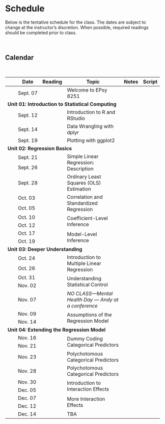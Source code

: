 # Schedule

Below is the tentative schedule for the class. The dates are subject to change at the instructor's discretion. When possible, required readings should be completed prior to class.

<br />

## Calendar

<br />

<table class="table">

<thead>
<tr>
<th style="width:10%;text-align:center"></th>
<th style="width:10%;">Date</th>
<th style="width:10%;text-align:center">Reading</th>
<th style="width:50%;">Topic</th>
<th style="width:10%;text-align:center">Notes</th>
<th style="width:10%;text-align:center">Script</th>
</tr>
</thead>

<!-- <thead> -->
<!-- <tr> -->
<!-- <th style="width:10%;text-align:center"></th> -->
<!-- <th style="width:10%;">T/R</th> -->
<!-- <th style="width:10%;">M/W</th> -->
<!-- <th style="width:10%;text-align:center">Reading</th> -->
<!-- <th style="width:40%;">Topic</th> -->
<!-- <th style="width:10%;text-align:center">Notes</th> -->
<!-- <th style="width:10%;text-align:center">Script</th> -->
<!-- </tr> -->
<!-- </thead> -->

<tbody>

<!-- <span style="margin-left:5px; color:#5a067d;font-size:12px;">*[Notes and Script file updated 09-24-2019]*</span></td> -->



<tr>
<td align="center" style="vertical-align:middle;">&nbsp;</td>
<!-- <td>Sept. 03</td> -->
<td>Sept. 07</td>
<td align="center" style="vertical-align:middle;">
  [<span class="fa fa-book" style="color: #ff2600; font-size: 20px;"></span>](#readings)
</td>
<td>Welcome to EPsy 8251</td>
<td align="center" style="vertical-align:middle;">
  <span class="fas fa-link" style="color: #f1f1f1; font-size: 20px;"></span>
</td>
<td align="center" style="vertical-align:middle;">
  <span class="fa fa-code" style="color: #f1f1f1; font-size: 20px;"></span>
</td>
</tr>


<!-- Unit 01: INTRODUCTION TO STATISTICAL COMPUTING -->

<tr>
<td colspan="7"><b>Unit 01: Introduction to Statistical Computing</b></td>
</tr>

<tr>
<td align="center" style="vertical-align:middle;"></td>
<!-- <td>Sept. 05</td> -->
<td>Sept. 12</td>
<td align="center" style="vertical-align:middle;">
  [<span class="fa fa-book" style="color: #ff2600; font-size: 20px;"></span>](#readings)
</td>
<td>Introduction to R and RStudio</td>
<td align="center" style="vertical-align:middle;">
  [<span class="fas fa-link" style="color: #ff2600; font-size: 20px;"></span>](worksheets/worksheet-01-using-R.html)
</td>
<td align="center" style="vertical-align:middle;">
  [<span class="fa fa-code" style="color: #ff2600; font-size: 20px;"></span>](scripts/01-introduction-to-r.R)
</td>
</tr>

<tr>
<td align="center" style="vertical-align:middle;"></td>
<!-- <td>Sept. 10</td> -->
<td>Sept. 14</td>
<td align="center" style="vertical-align:middle;">
  [<span class="fa fa-book" style="color: #ff2600; font-size: 20px;"></span>](#readings)
</td>
<td>Data Wrangling with dplyr</td>
<td align="center" style="vertical-align:middle;">
  [<span class="fas fa-link" style="color: #ff2600; font-size: 20px;"></span>](worksheets/worksheet-02-learning-dplyr.html)
</td>
<td align="center" style="vertical-align:middle;">
  [<span class="fa fa-code" style="color: #ff2600; font-size: 20px;"></span>](scripts/02-data-wrangling-with-dplyr.R)
</td>
</tr>

<tr>
<td align="center" style="vertical-align:middle;"></td>
<!-- <td>Sept. 12</td> -->
<td>Sept. 19</td>
<td align="center" style="vertical-align:middle;">
  [<span class="fa fa-book" style="color: #ff2600; font-size: 20px;"></span>](#readings)
</td>
<td>Plotting with ggplot2</td>
<td align="center" style="vertical-align:middle;">
  [<span class="fas fa-link" style="color: #ff2600; font-size: 20px;"></span>](worksheets/worksheet-03-ggplot2.html)
</td>
<td align="center" style="vertical-align:middle;">
  [<span class="fa fa-code" style="color: #ff2600; font-size: 20px;"></span>](scripts/03-plotting-with-ggplot2.R)
</td>
</tr>


<!-- Unit 02: REGRESSION BASICS -->

<tr>
<td colspan="7"><b>Unit 02: Regression Basics</b></td>
</tr>

<tr>
<td align="center" style="vertical-align:middle;"></td>
<!-- <td>Sept. 17</td> -->
<td>Sept. 21</td>
<td align="center" style="vertical-align:middle;" rowspan="2">
  [<span class="fa fa-book" style="color: #ff2600; font-size: 20px;"></span>](#readings)
</td>
<td style="vertical-align:middle;" rowspan="2">Simple Linear Regression: Description
<td align="center" style="vertical-align:middle;" rowspan="2">
  [<span class="fas fa-link" style="color: #ff2600; font-size: 20px;"></span>](https://zief0002.github.io/modeling/slrd.html#slrd)
</td>
<td align="center" style="vertical-align:middle;" rowspan="2">
  [<span class="fa fa-code" style="color: #ff2600; font-size: 20px;"></span>](scripts/04-simple-linear-regression-description.R)
</td>
</tr>

<tr>
<td align="center" style="vertical-align:middle;"></td>
<!-- <td>Sept. 19</td> -->
<td>Sept. 26</td>
</tr>


<tr>
<td align="center" style="vertical-align:middle;"></td>
<!-- <td>Sept. 24</td> -->
<td>Sept. 28</td>
<td align="center" style="vertical-align:middle;">
  [<span class="fa fa-book" style="color: #ff2600; font-size: 20px;"></span>](#readings)
</td>
<td style="vertical-align:middle;">Ordinary Least Squares (OLS) Estimation
<td align="center" style="vertical-align:middle;">
  [<span class="fas fa-link" style="color: #ff2600; font-size: 20px;"></span>](https://zief0002.github.io/modeling/ordinary-least-squares-ols-estimation.html#ordinary-least-squares-ols-estimation)
</td>
<td align="center" style="vertical-align:middle;">
  [<span class="fa fa-code" style="color: #ff2600; font-size: 20px;"></span>](scripts/05-ordinary-least-squares-estimation.R)
</td>
</tr>


<tr>
<td align="center" style="vertical-align:middle;"></td>
<!-- <td>Sept. 26</td> -->
<td>Oct. 03</td>
<td align="center" style="vertical-align:middle;" rowspan="2">
  [<span class="fa fa-book" style="color: #ff2600; font-size: 20px;"></span>](#readings)
</td>
<td style="vertical-align:middle;" rowspan="2">Correlation and Standardized Regression</td>
<td align="center" style="vertical-align:middle;" rowspan="2">
  [<span class="fas fa-link" style="color: #ff2600; font-size: 20px;"></span>](https://zief0002.github.io/modeling/cor.html#cor)
</td>
<td align="center" style="vertical-align:middle;" rowspan="2">
  [<span class="fa fa-code" style="color: #ff2600; font-size: 20px;"></span>](scripts/06-correlation-and-standardized-regression.R)
</td>
</tr>

<tr>
<td align="center" style="vertical-align:middle;"></td>
<!-- <td>Oct. 01</td> -->
<td>Oct. 05</td>
</tr>


<tr>
<td align="center" style="vertical-align:middle;"></td>
<!-- <td>Oct. 03</td> -->
<td>Oct. 10</td>
<td align="center" style="vertical-align:middle;" rowspan="2">
  [<span class="fa fa-book" style="color: #ff2600; font-size: 20px;"></span>](#readings)
</td>
<td style="vertical-align:middle;" rowspan="2">Coefficient-Level Inference</td>
<td align="center" style="vertical-align:middle;" rowspan="2">
  [<span class="fas fa-link" style="color: #ff2600; font-size: 20px;"></span>](https://zief0002.github.io/modeling/coefinf.html#coefinf)
</td>
<td align="center" style="vertical-align:middle;" rowspan="2">
  [<span class="fa fa-code" style="color: #ff2600; font-size: 20px;"></span>](scripts/07-coefficient-level-inference.R)
</td>
</tr>


<tr>
<td align="center" style="vertical-align:middle;"></td>
<!-- <td>Oct. 08</td> -->
<td>Oct. 12</td>
</tr>


<tr>
<td align="center" style="vertical-align:middle;"></td>
<!-- <td>Oct. 10</td> -->
<td>Oct. 17</td>
<td align="center" style="vertical-align:middle;" rowspan="2">
  [<span class="fa fa-book" style="color: #ff2600; font-size: 20px;"></span>](#readings)
</td>
<td style="vertical-align:middle;" rowspan="2">Model-Level Inference</td>
<td align="center" style="vertical-align:middle;" rowspan="2">
  [<span class="fas fa-link" style="color: #ff2600; font-size: 20px;"></span>](https://zief0002.github.io/modeling/modinf.html#modinf)
</td>
<td align="center" style="vertical-align:middle;" rowspan="2">
  [<span class="fa fa-code" style="color: #ff2600; font-size: 20px;"></span>](scripts/08-model-level-inference.R)
</td>
</tr>


<tr>
<td align="center" style="vertical-align:middle;"></td>
<!-- <td>Oct. 15</td> -->
<td>Oct. 19</td>
</tr>


<!-- Unit 03: DEEPER UNDERSTANDING -->


<tr>
<td colspan="7"><b>Unit 03: Deeper Understanding</b></td>
</tr>


<tr>
<td align="center" style="vertical-align:middle;"></td>
<!-- <td>Oct. 17</td> -->
<td>Oct. 24</td>
<td align="center" style="vertical-align:middle;" rowspan="2">
  [<span class="fa fa-book" style="color: #ff2600; font-size: 20px;"></span>](#readings)
</td>
<td style="vertical-align:middle;" rowspan="2">Introduction to Multiple Linear Regression</td>
<td align="center" style="vertical-align:middle;" rowspan="2">
  [<span class="fas fa-link" style="color: #ff2600; font-size: 20px;"></span>](https://zief0002.github.io/modeling/multreg.html#multreg)
</td>
<td align="center" style="vertical-align:middle;" rowspan="2">
  [<span class="fa fa-code" style="color: #ff2600; font-size: 20px;"></span>](scripts/09-introduction-to-multiple-regression.R)
</td>
</tr>

<tr>
<td align="center" style="vertical-align:middle;"></td>
<!-- <td>Oct. 22</td> -->
<td>Oct. 26</td>
</tr>

<!-- UNDERSTANDING STATISTICAL CONTROL -->

<tr>
<td align="center" style="vertical-align:middle;"></td>
<!-- <td>Oct. 24</td> -->
<td>Oct. 31</td>
<td align="center" style="vertical-align:middle;" rowspan="2">
  [<span class="fa fa-book" style="color: #ff2600; font-size: 20px;"></span>](#readings)
</td>
<td style="vertical-align:middle;" rowspan="2">Understanding Statistical Control</td>
<td align="center" style="vertical-align:middle;" rowspan="2">
  [<span class="fas fa-link" style="color: #ff2600; font-size: 20px;"></span>](https://zief0002.github.io/modeling/statcontrol.html#statcontrol)
</td>
<td align="center" style="vertical-align:middle;" rowspan="2">
  [<span class="fa fa-code" style="color: #ff2600; font-size: 20px;"></span>](scripts/10-understanding-statistical-control.R)
</td>
</tr>

<tr>
<td align="center" style="vertical-align:middle;"></td>
<!-- <td>Oct. 29</td> -->
<td>Nov. 02</td>
</tr>


<tr>
<td align="center" style="vertical-align:middle;"></td>
<!-- <td>Sept. 24</td> -->
<td>Nov. 07</td>
<td align="center" style="vertical-align:middle;">
  <!-- <a href="preparation.html#control"> -->
  <!--   <span class="fa fa-book" style="color: #ff2600; font-size: 20px;"></span> -->
  <!-- </a> -->
</td>
<td style="vertical-align:middle;">*NO CLASS&mdash;Mental Health Day --- Andy at a conference*
<td align="center" style="vertical-align:middle;"></td>
<td align="center" style="vertical-align:middle;"></td>
</tr>

<tr>
<td align="center" style="vertical-align:middle;"></td>
<!-- <td>Oct. 31</td> -->
<td>Nov. 09</td>
<td align="center" style="vertical-align:middle;" rowspan="2">
  [<span class="fa fa-book" style="color: #ff2600; font-size: 20px;"></span>](#readings)
</td>
<td style="vertical-align:middle;" rowspan="2">Assumptions of the Regression Model</td>
<td align="center" style="vertical-align:middle;" rowspan="2">
  [<span class="fas fa-link" style="color: #ff2600; font-size: 20px;"></span>](https://zief0002.github.io/modeling/assumptions.html#assumptions)
</td>
<td align="center" style="vertical-align:middle;" rowspan="2">
  [<span class="fa fa-code" style="color: #ff2600; font-size: 20px;"></span>](scripts/11-distributional-assumptions-underlying-the-regression-model.R)
</td>
</tr>

<tr>
<td align="center" style="vertical-align:middle;"></td>
<!-- <td>Nov. 05</td> -->
<td>Nov. 14</td>
</tr>





<!-- Unit 04: EXTENDING THE REGRESSION MODEL -->

<tr>
<td colspan="7"><b>Unit 04: Extending the Regression Model</b></td>
</tr>


<tr>
<td align="center" style="vertical-align:middle;"></td>
<!-- <td>Nov. 07</td> -->
<td>Nov. 16</td>
<td align="center" style="vertical-align:middle;" rowspan="2">
  [<span class="fa fa-book" style="color: #ff2600; font-size: 20px;"></span>](#readings)
</td>
<td style="vertical-align:middle;" rowspan="2">Dummy Coding Categorical Predictors</td>
<td align="center" style="vertical-align:middle;" rowspan="2">
  [<span class="fas fa-link" style="color: #ff2600; font-size: 20px;"></span>](https://zief0002.github.io/modeling/dummy.html#dummy)
</td>
<td align="center" style="vertical-align:middle;" rowspan="2">
  [<span class="fa fa-code" style="color: #ff2600; font-size: 20px;"></span>](scripts/12-dummy-coding-categorical-predictors.R)
</td>
</tr>

<tr>
<td align="center" style="vertical-align:middle;"></td>
<!-- <td>Nov. 12</td> -->
<td>Nov. 21</td>
</tr>


<tr>
<td align="center" style="vertical-align:middle;"></td>
<!-- <td>Nov. 19</td> -->
<td>Nov. 23</td>
<td align="center" style="vertical-align:middle;">
  [<span class="fa fa-book" style="color: #ff2600; font-size: 20px;"></span>](#readings)
</td>
<td style="vertical-align:middle;">Polychotomous Categorical Predictors</td>
<td align="center" style="vertical-align:middle;">
  [<span class="fas fa-link" style="color: #ff2600; font-size: 20px;"></span>](https://zief0002.github.io/modeling/polychotomous.html#polychotomous)
</td>
<td align="center" style="vertical-align:middle;">
  [<span class="fa fa-code" style="color: #ff2600; font-size: 20px;"></span>](scripts/14-polychotomous-categorical-predictors.R)
</td>
</tr>


<tr>
<td align="center" style="vertical-align:middle;"></td>
<!-- <td>Nov. 19</td> -->
<td>Nov. 28</td>
<td align="center" style="vertical-align:middle;">
  [<span class="fa fa-book" style="color: #ff2600; font-size: 20px;"></span>](#readings)
</td>
<td style="vertical-align:middle;">Polychotomous Categorical Predictors</td>
<td align="center" style="vertical-align:middle;">
  [<span class="fas fa-link" style="color: #ff2600; font-size: 20px;"></span>](https://zief0002.github.io/modeling/polychotomous.html#polychotomous)
</td>
<td align="center" style="vertical-align:middle;">
  [<span class="fa fa-code" style="color: #ff2600; font-size: 20px;"></span>](scripts/14-polychotomous-categorical-predictors.R)
</td>
</tr>


<tr>
<td align="center" style="vertical-align:middle;"></td>
<!-- <td>Nov. 26</td> -->
<td>Nov. 30</td>
<td align="center" style="vertical-align:middle;" rowspan="2">
  [<span class="fa fa-book" style="color: #ff2600; font-size: 20px;"></span>](#readings)
</td>
<td style="vertical-align:middle;" rowspan="2">Introduction to Interaction Effects</td>
<td align="center" style="vertical-align:middle;" rowspan="2">
  [<span class="fas fa-link" style="color: #ff2600; font-size: 20px;"></span>](https://zief0002.github.io/modeling/interaction-01.html#interaction-01)
</td>
<td align="center" style="vertical-align:middle;" rowspan="2">
  [<span class="fa fa-code" style="color: #ff2600; font-size: 20px;"></span>](scripts/15-introduction-to-interaction-effects.R)
</td>
</tr>


<tr>
<td align="center" style="vertical-align:middle;"></td>
<!-- <td>Dec. 03</td> -->
<td>Dec. 05</td>
</tr>

<tr>
<td align="center" style="vertical-align:middle;"></td>
<!-- <td>Dec. 09</td> -->
<td>Dec. 07</td>
<td align="center" style="vertical-align:middle;" rowspan="2">
  [<span class="fa fa-book" style="color: #ff2600; font-size: 20px;"></span>](#readings)
</td>
<td style="vertical-align:middle;" rowspan="2">More Interaction Effects</td>
<td align="center" style="vertical-align:middle;" rowspan="2">
  [<span class="fas fa-link" style="color: #ff2600; font-size: 20px;"></span>](https://zief0002.github.io/modeling/interaction-02.html#interaction-02)
</td>
<td align="center" style="vertical-align:middle;" rowspan="2">
  [<span class="fa fa-code" style="color: #ff2600; font-size: 20px;"></span>](scripts/16-more-interaction-effects.R)
</td>
</tr>

<tr>
<td align="center" style="vertical-align:middle;"></td>
<td>Dec. 12</td>
</tr>


<tr>
<td align="center" style="vertical-align:middle;"></td>
<td>Dec. 14</td>
<td align="center" style="vertical-align:middle;"></td>
<td style="vertical-align:middle;">TBA</td>
<td align="center" style="vertical-align:middle;"></td>
<td align="center" style="vertical-align:middle;"></td>
</tr>

</tbody>
</table>    

